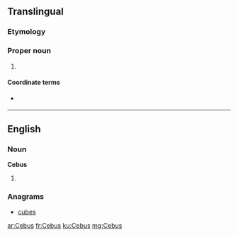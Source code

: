 ==Translingual==
{{wikipedia}}
{{wikispecies}}

===Etymology===
{{rfe|lang=mul}}

===Proper noun===

{{mul-proper noun|head=''Cebus''}}

# {{taxon|genus|subfamily|Cebinae|slender [[capuchin]] monkeys}}

====Coordinate terms====
* {{sense|genus}} {{taxlink|Sapajus|genus}}

----

==English==

===Noun===
'''Cebus'''

# {{plural of|Cebu}}

===Anagrams===
* [[cubes#English|cubes]]

[[ar:Cebus]]
[[fr:Cebus]]
[[ku:Cebus]]
[[mg:Cebus]]
